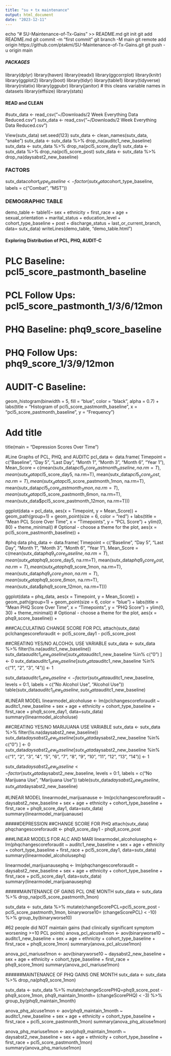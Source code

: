 ```yaml
---
title: "su + tx maintenance"
output: html_document
date: "2023-12-11"
---
```


echo "# SU-Maintenance-of-Tx-Gains" >> README.md
  git init
  git add README.md
  git commit -m "first commit"
  git branch -M main
  git remote add origin https://github.com/ptakmi/SU-Maintenance-of-Tx-Gains.git
  git push -u origin main

##### PACKAGES
library(dplyr)
library(haven)
library(readxl)
library(ggcorrplot)
library(knitr)
library(ggplot2)
library(boot)
library(tidyr)
library(table1)
library(tidyverse)
library(rstatix)
library(ggpubr)
library(janitor) # this cleans variable names in datasets
library(effsize)
library(stats)

#### READ and CLEAN
#sutx_data <- read_csv("~/Downloads/2 Week Everything Data Reduced.csv")
sutx_data <- read_csv("~/Downloads/2 Week Everything Data Reduced.csv")

View(sutx_data)
set.seed(123)
sutx_data <- clean_names(sutx_data, "snake")
sutx_data <- sutx_data %>% drop_na(auditc1_new_baseline)
sutx_data <- sutx_data %>% drop_na(pcl5_score_day1)
sutx_data <- sutx_data %>% drop_na(pcl5_score_post)
sutx_data <- sutx_data %>% drop_na(daysabst2_new_baseline)

### FACTORS
sutx_data$cohort_type_baseline <- factor(sutx_data$cohort_type_baseline, labels = c("Combat", "MST"))

### DEMOGRAPHIC TABLE
demo_table <- 
table1(~ sex + ethnicity + first_race + age + sexual_orientation +                        marital_status + education_level + cohort_type_baseline + post + discharge_status + last_or_current_branch, data= sutx_data)
writeLines(demo_table, "demo_table.html")

#### Exploring Distribution of PCL, PHQ, AUDIT-C
# PLC Baseline: pcl5_score_pastmonth_baseline
# PCL Follow Ups: pcl5_score_pastmonth_1/3/6/12mon

# PHQ Baseline: phq9_score_baseline
# PHQ Follow Ups: phq9_score_1/3/9/12mon

# AUDIT-C Baseline: 
  geom_histogram(binwidth = 5, fill = "blue", color = "black", alpha = 0.7) +
  labs(title = "Histogram of pcl5_score_pastmonth_baseline",
       x = "pcl5_score_pastmonth_baseline",
       y = "Frequency")

# Add title
title(main = "Depression Scores Over Time")

#Line Graphs of PCL, PHQ, and AUDITC
pcl_data <- data.frame(
  Timepoint = c("Baseline", "Day 5", "Last Day", "Month 1", "Month 3", "Month 6", "Year 1"),
  Mean_Score = c(mean(sutx_data$pcl5_score_pastmonth_baseline,na.rm=T),
                 mean(sutx_data$pcl5_score_day5, na.rm=T),
                 mean(sutx_data$pcl5_score_post, na.rm=T),
                 mean(sutx_data$pcl5_score_pastmonth_1mon, na.rm=T),
                 mean(sutx_data$pcl5_score_pastmonth_3mon, na.rm=T),
                 mean(sutx_data$pcl5_score_pastmonth_6mon, na.rm=T),
                 mean(sutx_data$pcl5_score_pastmonth_12mon, na.rm=T)))

ggplot(data = pcl_data, aes(x = Timepoint, y = Mean_Score)) +
  geom_path(group=1) + 
  geom_point(size = 6, color = "red") + 
  labs(title = "Mean PCL Score Over Time",
       x = "Timepoints",
       y = "PCL Score") + 
  ylim(0, 80) + 
  theme_minimal() # Optional - choose a theme for the plot, aes(x = pcl5_score_pastmonth_baseline)) +
  
#phq data
phq_data <- data.frame(
  Timepoint = c("Baseline", "Day 5", "Last Day", "Month 1", "Month 3", "Month 6", "Year 1"),
  Mean_Score = c(mean(sutx_data$phq9_score_baseline,na.rm=T),
                 mean(sutx_data$phq9_score_day5, na.rm=T),
                 mean(sutx_data$phq9_score_post, na.rm=T),
                 mean(sutx_data$phq9_score_1mon, na.rm=T),
                 mean(sutx_data$phq9_score_3mon, na.rm=T),
                 mean(sutx_data$phq9_score_6mon, na.rm=T),
                 mean(sutx_data$phq9_score_12mon, na.rm=T)))

ggplot(data = phq_data, aes(x = Timepoint, y = Mean_Score)) +
  geom_path(group=1) + 
  geom_point(size = 6, color = "blue") + 
  labs(title = "Mean PHQ Score Over Time",
       x = "Timepoints",
       y = "PHQ Score") + 
  ylim(0, 30) + 
  theme_minimal() # Optional - choose a theme for the plot, aes(x = phq9_score_baseline)) +
  
###CALCULATING CHANGE SCORE FOR PCL
  attach(sutx_data)
  pclchangescoreforaudit <- pcl5_score_day1 - pcl5_score_post
  
##CREATING YES/NO ALCOHOL USE VARIABLE
sutx_data <- sutx_data %>%
  filter(!is.na(auditc1_new_baseline))
sutx_data$auditc1_new_baseline[sutx_data$auditc1_new_baseline %in% c("0")          ] <- 0
sutx_data$auditc1_new_baseline[sutx_data$auditc1_new_baseline %in% c("1", "2", "3", "4")] <- 1

sutx_data$auditc1_new_baseline <- factor(sutx_data$auditc1_new_baseline,
                       levels = 0:1,
                       labels = c("No Alcohol Use",
                                  "Alcohol Use"))
table(sutx_data$auditc1_new_baseline, sutx_data$auditc1_new_baseline)
                                  
#LINEAR MODEL
  linearmodel_alcoholuse <- lm(pclchangescoreforaudit ~ auditc1_new_baseline + sex + age + ethnicity + cohort_type_baseline + first_race + phq9_score_day1, data=sutx_data)
summary(linearmodel_alcoholuse)

##CREATING YES/NO MARIJUANA USE VARIABLE
sutx_data <- sutx_data %>%
  filter(!is.na(daysabst2_new_baseline))
sutx_data$daysabst2_new_baseline[sutx_data$daysabst2_new_baseline %in% c("0")          ] <- 0
sutx_data$daysabst2_new_baseline[sutx_data$daysabst2_new_baseline %in% c("1", "2", "3", "4", "5", "6", "7", "8", "9", "10", "11", "12", "13", "14")] <- 1

sutx_data$daysabst2_new_baseline <- factor(sutx_data$daysabst2_new_baseline,
                       levels = 0:1,
                       labels = c("No Marijuana Use",
                                  "Marijuana Use"))
table(sutx_data$daysabst2_new_baseline, sutx_data$daysabst2_new_baseline)
                                  
#LINEAR MODEL
  linearmodel_marijuanause <- lm(pclchangescoreforaudit ~ daysabst2_new_baseline + sex + age + ethnicity + cohort_type_baseline + first_race + phq9_score_day1, data=sutx_data)
summary(linearmodel_marijuanause)

#####DEPRESSION
##CHANGE SCORE FOR PHQ
 attach(sutx_data)
  phqchangescoreforaudit <- phq9_score_day1 - phq9_score_post
  
###LINEAR MODELS FOR ALC AND MARI
  linearmodel_alcoholusephq <- lm(phqchangescoreforaudit ~ auditc1_new_baseline + sex + age + ethnicity + cohort_type_baseline + first_race + pcl5_score_day1, data=sutx_data)
summary(linearmodel_alcoholusephq)

  linearmodel_marijuanausephq <- lm(phqchangescoreforaudit ~ daysabst2_new_baseline + sex + age + ethnicity + cohort_type_baseline + first_race + pcl5_score_day1, data=sutx_data)
summary(linearmodel_marijuanausephq)

#####MAINTENANCE OF GAINS PCL ONE MONTH
sutx_data <- sutx_data %>% drop_na(pcl5_score_pastmonth_1mon)

sutx_data <- sutx_data %>% 
  mutate(changeScorePCL=pcl5_score_post - pcl5_score_pastmonth_1mon, binaryworse10= (changeScorePCL) < -10) %>%
  group_by(binaryworse10)
        
#62 people did NOT maintain gains (had clinically significant symptom worsening >=10 PCL points)
anova_pcl_alcuse1mon <- aov(binaryworse10 ~ auditc1_new_baseline + sex + age + ethnicity + cohort_type_baseline + first_race + phq9_score_1mon)
summary(anova_pcl_alcuse1mon)

anova_pcl_mariuse1mon <- aov(binaryworse10 ~ daysabst2_new_baseline + sex + age + ethnicity + cohort_type_baseline + first_race + phq9_score_1mon)
summary(anova_pcl_mariuse1mon)

######MAINTENANCE OF PHQ GAINS ONE MONTH
sutx_data <- sutx_data %>% drop_na(phq9_score_1mon)

sutx_data <- sutx_data %>% 
  mutate(changeScorePHQ=phq9_score_post - phq9_score_1mon, phq9_maintain_1month= (changeScorePHQ) < -3) %>%
  group_by(phq9_maintain_1month)

anova_phq_alcuse1mon <- aov(phq9_maintain_1month ~ auditc1_new_baseline + sex + age + ethnicity + cohort_type_baseline + first_race + pcl5_score_pastmonth_1mon)
summary(anova_phq_alcuse1mon)

anova_phq_mariuse1mon <- aov(phq9_maintain_1month ~ daysabst2_new_baseline + sex + age + ethnicity + cohort_type_baseline + first_race + pcl5_score_pastmonth_1mon)
summary(anova_phq_mariuse1mon)


















  
  
